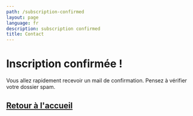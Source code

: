 ```yaml
---
path: /subscription-confirmed
layout: page
language: fr
description: subscription confirmed
title: Contact
---
```


# Inscription confirmée !

Vous allez rapidement recevoir un mail de confirmation. Pensez à vérifier votre dossier spam.

## [Retour à l'accueil](/)